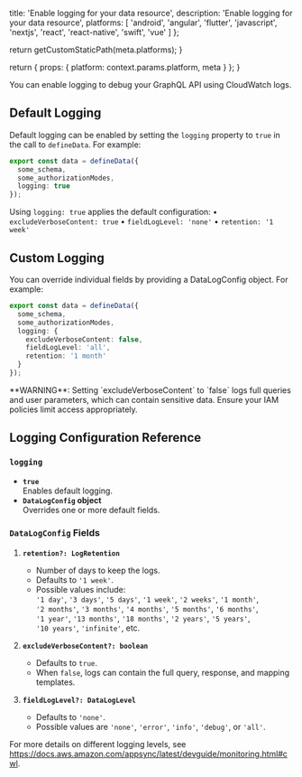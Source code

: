 
  title: 'Enable logging for your data resource',
  description: 'Enable logging for your data resource',
  platforms: [
    'android',
    'angular',
    'flutter',
    'javascript',
    'nextjs',
    'react',
    'react-native',
    'swift',
    'vue'
  ]
};

  return getCustomStaticPath(meta.platforms);
}

  return {
    props: {
      platform: context.params.platform,
      meta
    }
  };
}

You can enable logging to debug your GraphQL API using CloudWatch logs.

## Default Logging

Default logging can be enabled by setting the `logging` property to `true` in the call to `defineData`. For example:

```ts title="amplify/data/resource.ts"
export const data = defineData({
  some_schema,
  some_authorizationModes,
  logging: true
});
```

Using `logging: true` applies the default configuration:
	•	`excludeVerboseContent: true`
	•	`fieldLogLevel: 'none'`
	•	`retention: '1 week'`

## Custom Logging

You can override individual fields by providing a DataLogConfig object. For example:

```ts title="amplify/data/resource.ts"
export const data = defineData({
  some_schema,
  some_authorizationModes,
  logging: {
    excludeVerboseContent: false,
    fieldLogLevel: 'all',
    retention: '1 month'
  }
});
```

<Callout warning>
**WARNING**: Setting `excludeVerboseContent` to `false` logs full queries and user parameters, which can contain sensitive data. Ensure your IAM policies limit access appropriately.
</Callout>

## Logging Configuration Reference

### `logging`
- **`true`**  
  Enables default logging.
- **`DataLogConfig` object**  
  Overrides one or more default fields.

### `DataLogConfig` Fields

1. **`retention?: LogRetention`**  
   - Number of days to keep the logs.  
   - Defaults to `'1 week'`.  
   - Possible values include:  
     `'1 day'`, `'3 days'`, `'5 days'`, `'1 week'`, `'2 weeks'`, `'1 month'`,  
     `'2 months'`, `'3 months'`, `'4 months'`, `'5 months'`, `'6 months'`,  
     `'1 year'`, `'13 months'`, `'18 months'`, `'2 years'`, `'5 years'`,  
     `'10 years'`, `'infinite'`, etc.

2. **`excludeVerboseContent?: boolean`**  
   - Defaults to `true`.  
   - When `false`, logs can contain the full query, response, and mapping templates.

3. **`fieldLogLevel?: DataLogLevel`**  
   - Defaults to `'none'`.  
   - Possible values are `'none'`, `'error'`, `'info'`, `'debug'`, or `'all'`.

For more details on different logging levels, see https://docs.aws.amazon.com/appsync/latest/devguide/monitoring.html#cwl. 
